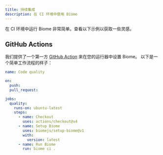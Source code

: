 ```yaml
---
title: 持续集成
description: 在 CI 环境中使用 Biome
---
```


在 CI 环境中运行 Biome 非常简单。查看以下示例以获取一些灵感。

## GitHub Actions

我们提供了一个第一方 [GitHub Action](https://github.com/marketplace/actions/setup-biome) 来在您的运行器中设置 Biome。
以下是一个简单工作流程的样子：

```yaml title="pull_request.yml"
name: Code quality

on:
  push:
  pull_request:

jobs:
  quality:
    runs-on: ubuntu-latest
    steps:
      - name: Checkout
        uses: actions/checkout@v4
      - name: Setup Biome
        uses: biomejs/setup-biome@v1
        with:
          version: latest
      - name: Run Biome
        run: biome ci .
```
